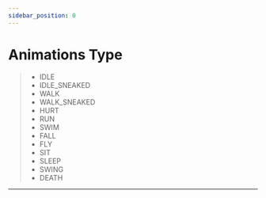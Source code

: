 ```yaml
---
sidebar_position: 0
---
```


# Animations Type

> - IDLE
> - IDLE_SNEAKED
> - WALK
> - WALK_SNEAKED
> - HURT
> - RUN
> - SWIM
> - FALL
> - FLY
> - SIT
> - SLEEP
> - SWING
> - DEATH

---